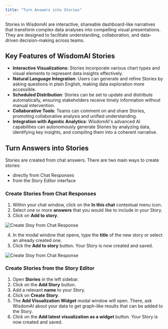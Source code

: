 ```yaml
---
title: "Turn Answers into Stories"
---
```


Stories in WisdomAI are interactive, shareable dashboard-like narratives that transform complex data analyses into compelling visual presentations. They are designed to facilitate understanding, collaboration, and data-driven decision-making across teams.

## Key Features of WisdomAI Stories

- **Interactive Visualizations**: Stories incorporate various chart types and visual elements to represent data insights effectively.
- **Natural Language Integration**: Users can generate and refine Stories by asking questions in plain English, making data exploration more accessible.
- **Scheduled Distribution**: Stories can be set to update and distribute automatically, ensuring stakeholders receive timely information without manual intervention.
- **Collaborative Tools**: Teams can comment on and share Stories, promoting collaborative analysis and unified understanding.
- **Integration with Agentic Analytics**: WisdomAI's advanced AI capabilities can autonomously generate Stories by analyzing data, identifying key insights, and compiling them into a coherent narrative.

## Turn Answers into Stories

Stories are created from chat answers. There are two main ways to create stories:

- directly from Chat Responses
- from the Story Editor interface

### Create Stories from Chat Responses

1. Within your chat window, click on the **In this chat** contextual menu icon.
2. Select one or more **answers** that you would like to include in your Story.
3. Click on **Add to story**.

![Create Stoy from Chat Response](images/Add-to-story.png)

4. In the modal window that opens, type the **title** of the new story or select an already created one.
5. Click the **Add to story** button. Your Story is now created and saved.

![Create Stoy from Chat Response](images/Add-to-story4-5.png)

### Create Stories from the Story Editor

1. Open **Stories** in the left sidebar.
2. Click on the **Add Story** button.
3. Add a relevant **name** to your Story.
4. Click on **Create Story**.
5. The **Add Visualization Widget** modal window will open. There, ask WisdomAI about your data to get graph-like results that can be added to the Story.
6. Click on the **Add latest visualization as a widget** button. Your Story is now created and saved.